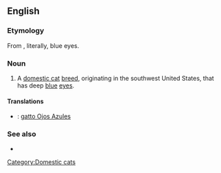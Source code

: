 ==English==
===Etymology===
From {{etyl|es}}, literally, blue eyes.
===Noun===
{{en-noun|sg=[[ojo|Ojos]] [[azul|Azules]]|Ojos Azules}}

# A [[domestic cat]] [[breed]], originating in the southwest United States, that has deep [[blue]] [[eye]]s.

====Translations====
{{checktrans-top}}
* {{ttbc|Italian}}: [[gatto Ojos Azules]]
{{trans-mid}}
{{trans-bottom}}

===See also===
*{{pedia|Ojos Azules}}

[[Category:Domestic cats]]